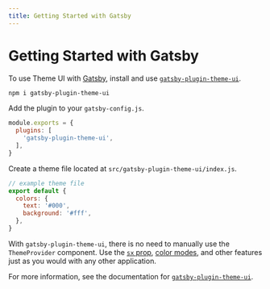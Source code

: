 ```yaml
---
title: Getting Started with Gatsby
---
```


# Getting Started with Gatsby

To use Theme UI with [Gatsby][], install and use [`gatsby-plugin-theme-ui`](/packages/gatsby-plugin).

```sh
npm i gatsby-plugin-theme-ui
```

Add the plugin to your `gatsby-config.js`.

```js
module.exports = {
  plugins: [
    'gatsby-plugin-theme-ui',
  ],
}
```

Create a theme file located at `src/gatsby-plugin-theme-ui/index.js`.

```js
// example theme file
export default {
  colors: {
    text: '#000',
    background: '#fff',
  },
}
```

With `gatsby-plugin-theme-ui`, there is no need to manually use the `ThemeProvider` component.
Use the [`sx` prop](/sx-prop), [color modes](/color-modes), and other features just as you would with any other application.

For more information, see the documentation for [`gatsby-plugin-theme-ui`](/packages/gatsby-plugin).

[gatsby]: https://gatsbyjs.org
